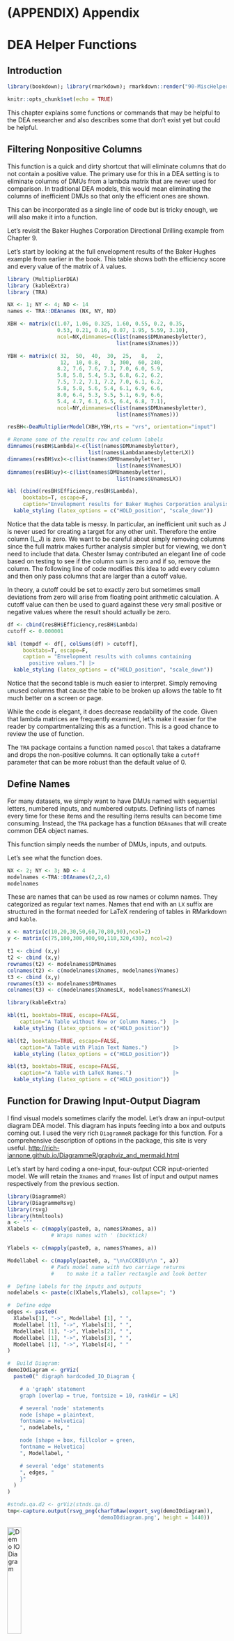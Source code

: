 # (APPENDIX) Appendix {.unnumbered}

# DEA Helper Functions

## Introduction

```r
library(bookdown); library(rmarkdown); rmarkdown::render("90-MiscHelper.Rmd", "pdf_book")
```

```r
knitr::opts_chunk$set(echo = TRUE)
```

This chapter explains some functions or commands that may be helpful to the DEA researcher and also describes some that don't exist yet but could be helpful.

## Filtering Nonpositive Columns

This function is a quick and dirty shortcut that will eliminate columns that do not contain a positive value. The primary use for this in a DEA setting is to eliminate columns of DMUs from a lambda matrix that are never used for comparison. In traditional DEA models, this would mean eliminating the columns of inefficient DMUs so that only the efficient ones are shown.

This can be incorporated as a single line of code but is tricky enough, we will also make it into a function.

Let's revisit the Baker Hughes Corporation Directional Drilling example from Chapter 9.

Let's start by looking at the full envelopment results of the Baker Hughes example from earlier in the book. This table shows both the efficiency score and every value of the matrix of $\lambda$ values.

```r
library (MultiplierDEA)
library (kableExtra)
library (TRA)

NX <- 1; NY <- 4; ND <- 14
names <- TRA::DEAnames (NX, NY, ND)

XBH <- matrix(c(1.07, 1.06, 0.325, 1.60, 0.55, 0.2, 0.35, 
                0.53, 0.21, 0.16, 0.07, 1.95, 5.59, 3.10),
                ncol=NX,dimnames=c(list(names$DMUnamesbyletter),
                                   list(names$Xnames)))

YBH <- matrix(c( 32,  50,  40,  30,  25,   8,   2, 
                 12,  10, 0.8,   3, 300,  60, 240,
                8.2, 7.6, 7.6, 7.1, 7.0, 6.0, 5.9, 
                5.8, 5.8, 5.4, 5.3, 6.8, 6.2, 6.2,
                7.5, 7.2, 7.1, 7.2, 7.0, 6.1, 6.2, 
                5.8, 5.8, 5.6, 5.4, 6.1, 6.9, 6.6,
                8.0, 6.4, 5.3, 5.5, 5.1, 6.9, 6.6, 
                5.4, 4.7, 6.1, 6.5, 6.4, 6.8, 7.1),
                ncol=NY,dimnames=c(list(names$DMUnamesbyletter),
                                   list(names$Ynames)))

resBH<-DeaMultiplierModel(XBH,YBH,rts = "vrs", orientation="input")

# Rename some of the results row and column labels
dimnames(resBH$Lambda)<-c(list(names$DMUnamesbyletter),
                          list(names$LambdanamesbyletterLX))
dimnames(resBH$vx)<-c(list(names$DMUnamesbyletter),
                                   list(names$VnamesLX))
dimnames(resBH$uy)<-c(list(names$DMUnamesbyletter),
                                   list(names$UnamesLX))

kbl (cbind(resBH$Efficiency,resBH$Lambda), 
     booktabs=T, escape=F, 
     caption="Envelopment results for Baker Hughes Corporation analysis.") |>
  kable_styling (latex_options = c("HOLD_position", "scale_down"))
```

Notice that the data table is messy. In particular, an inefficient unit such as J is never used for creating a target for any other unit. Therefore the entire column (L_J) is zero. We want to be careful about simply removing columns since the full matrix makes further analysis simpler but for viewing, we don't need to include that data. Chester Ismay contributed an elegant line of code based on testing to see if the column sum is zero and if so, remove the column. The following line of code modifies this idea to add every column and then only pass columns that are larger than a cutoff value.

In theory, a cutoff could be set to exactly zero but sometimes small deviations from zero will arise from floating point arithmetic calculation. A cutoff value can then be used to guard against these very small positive or negative values where the result should actually be zero.

```r
df <- cbind(resBH$Efficiency,resBH$Lambda)
cutoff <- 0.000001

kbl (tempdf <- df[, colSums(df) > cutoff], 
     booktabs=T, escape=F, 
     caption = "Envelopment results with columns containing 
       positive values.") |>
  kable_styling (latex_options = c("HOLD_position", "scale_down"))

```

Notice that the second table is much easier to interpret. Simply removing unused columns that cause the table to be broken up allows the table to fit much better on a screen or page.

While the code is elegant, it does decrease readability of the code. Given that lambda matrices are frequently examined, let's make it easier for the reader by compartmentalizing this as a function. This is a good chance to review the use of function.

The `TRA` package contains a function named \index{TRA!poscol} `poscol` that takes a dataframe and drops the non-positive columns. It can optionally take a `cutoff` parameter that can be more robust than the default value of 0.

## Define Names

For many datasets, we simply want to have DMUs named with sequential letters, numbered inputs, and numbered outputs. Defining lists of names every time for these items and the resulting items results can become time consuming. Instead, the `TRA` package has a function \index{TRA!DEAnames} `DEAnames` that will create common DEA object names.

This function simply needs the number of DMUs, inputs, and outputs.

Let's see what the function does.

```r
NX <- 2; NY <- 3; ND <- 4
modelnames <-TRA::DEAnames(2,2,4)
modelnames
```

These are names that can be used as row names or column names. They categorized as regular text names. Names that end with an `LX` suffix are structured in the format needed for \index{LaTeX} LaTeX rendering of tables in RMarkdown and \index{kable} `kable`.

```r
x <- matrix(c(10,20,30,50,60,70,80,90),ncol=2)
y <- matrix(c(75,100,300,400,90,110,320,430), ncol=2)
```

```r
t1 <- cbind (x,y)
t2 <- cbind (x,y)
rownames(t2) <- modelnames$DMUnames
colnames(t2) <- c(modelnames$Xnames, modelnames$Ynames)
t3 <- cbind (x,y)
rownames(t3) <- modelnames$DMUnames
colnames(t3) <- c(modelnames$XnamesLX, modelnames$YnamesLX)
```

```r
library(kableExtra)

kbl(t1, booktabs=TRUE, escape=FALSE,
    caption="A Table without Row or Column Names.")  |>
  kable_styling (latex_options = c("HOLD_position"))

kbl(t2, booktabs=TRUE, escape=FALSE,
    caption="A Table with Plain Text Names.")        |>
  kable_styling (latex_options = c("HOLD_position"))

kbl(t3, booktabs=TRUE, escape=FALSE,
    caption="A Table with LaTeX Names.")             |>
  kable_styling (latex_options = c("HOLD_position"))

```

## Function for Drawing Input-Output Diagram

I find visual models sometimes clarify the model. Let's draw an input-output diagram \index{Input-output diagram} DEA model. This diagram has inputs feeding into a box and outputs coming out. I used the very rich \index{DiagrammeR} `DiagrammeR` package for this function. For a comprehensive description of options in the package, this site is very useful. <http://rich-iannone.github.io/DiagrammeR/graphviz_and_mermaid.html>

Let's start by hard coding a one-input, four-output CCR input-oriented model. We will retain the `Xnames` and `Ynames` list of input and output names respectively from the previous section.

```r
library(DiagrammeR)
library(DiagrammeRsvg)
library(rsvg)
library(htmltools)
a <- "'"  
Xlabels <- c(mapply(paste0, a, names$Xnames, a)) 
              # Wraps names with ' (backtick)

Ylabels <- c(mapply(paste0, a, names$Ynames, a))

Modellabel <- c(mapply(paste0, a, "\n\nCCRIO\n\n ", a)) 
              # Pads model name with two carriage returns
              #    to make it a taller rectangle and look better

#  Define labels for the inputs and outputs
nodelabels <- paste(c(Xlabels,Ylabels), collapse="; ")

#  Define edge 
edges <- paste0( 
  Xlabels[1], "->", Modellabel [1], " ",
  Modellabel [1], "->", Ylabels[1], " ",
  Modellabel [1], "->", Ylabels[2], " ",
  Modellabel [1], "->", Ylabels[3], " ",
  Modellabel [1], "->", Ylabels[4], " "
)

#  Build Diagram:
demoIOdiagram <- grViz(
  paste0(" digraph hardcoded_IO_Diagram {

    # a 'graph' statement
    graph [overlap = true, fontsize = 10, rankdir = LR]

    # several 'node' statements
    node [shape = plaintext,
    fontname = Helvetica]
    ", nodelabels, "

    node [shape = box, fillcolor = green,
    fontname = Helvetica]
    ", Modellabel, "

    # several 'edge' statements
    ", edges, "
    }"
  )
)

#stnds.qa.d2 <- grViz(stnds.qa.d)
tmp<-capture.output(rsvg_png(charToRaw(export_svg(demoIOdiagram)),
                             'demoIOdiagram.png', height = 1440))

```

![Demo IO Diagram](demoIOdiagram.png){#fig:demoIOdiagram width="25%"}\
Okay. Now let's generalize it for an arbitrary number of inputs and outputs.

```r
library(DiagrammeR)
a <- "'"

NX <- lengths(names$Xnames)     # Number of inputs
NY <- lengths(names$Ynames)     # Number of outputs

Xlabels <- c(mapply(paste0, a, names$Xnames, a))

Ylabels <- c(mapply(paste0, a, names$Ynames, a))

nboxpad <- max(floor(1+NX/2), floor(1+NY/2)) 

boxpadding <- paste(rep("\n",nboxpad),collapse='')  
                    # Build line returns 

modellabel <- paste(boxpadding, "CCRIO", boxpadding,
                     collapse="")
  # Want to vertically pad returns, \n's top and bottom
  #    to balance the height of the boxspace figure

# Define the nodes for the inputs and outputs
nodelabels <- paste(c(Xlabels,Ylabels), collapse="; ")

# Define the edges (arrows) for inputs and outputs
Xedges <- paste(c(mapply(paste0, Xlabels,"->", 
                         Modellabel [1], " " )), collapse="")
Yedges <- paste(c(mapply(paste, Modellabel [1], "->", 
                         Ylabels," "  )),collapse="")

# Combine edges for inputs and outputs
edges <- paste0( Xedges, Yedges)
    # All edges or arrows are for inputs or outputs

##  Plot graph:
generalIO <- grViz(
  paste0(" digraph Input_Output_Diagram {

    # a 'graph' statement
    graph [overlap = false, # True or false both work fine
           fontsize = 10, 
           rankdir = LR,    # Left to right structure
           layout = dot]    # dot layout is best for this, 
                            # neato, twopi, circo are not suitable

    # several 'node' statements
    node [shape = plaintext,  # Avoids any outline or shape
    fontname = Helvetica]
    ", nodelabels, "

    node [shape = box, fillcolor = green,
    fontname = Helvetica]
    ", Modellabel, "

    # several 'edge' statements
    ", edges, "
    }"
  )
)

tmp<-capture.output(rsvg_png(charToRaw(export_svg(generalIO)),
                             'generalIO.png', height = 1440))

```

Now let's try loading it from Rmarkdown.

![General IO Diagram](generalIO.png){#fig:generalIO}

#### Optional Future Features for Drawing Input-Output Diagrams

In the future, these might be nice features to add:

-   Optional: to generate a table listing inputs and outputs. This actually should be easy.
-   Optional: parenthetical information (abbreviation, units, or comments)
-   Optional text to include in the box
-   Long-term optional network diagramming where outputs from one stage serve as inputs to other stage(s)
